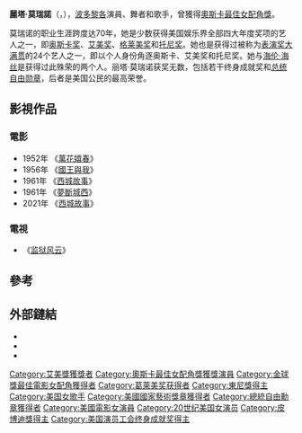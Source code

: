 {{Infobox entertainer
|type = 女演員
|image= Rita Moreno face.jpg
|birth_name = Rosita Dolores Alverío
|birth_date = {{birth date and age|1931|12|11}}<br/>[[波多黎各|波多黎各]][[烏馬考|烏馬考]]
|spouse = Leonard Gordon，1965年结婚，2010年逝世
|children = Fernanda Gordon
|academyawards = '''[[奧斯卡最佳女配角獎|最佳女配角]]'''<br>1961年 《[[夢斷城西|夢斷城西]]》
|goldenglobeawards = '''[[金球獎最佳電影女配角|最佳電影女配角]]'''<br>1961年 《[[夢斷城西|夢斷城西]]》
|emmyawards = '''最佳個人演出'''<br>1977年 《The Muppet Show》<br>'''戲劇類最佳女客串演員'''<br>1978年 《The Rockford Files》
|tonyawards = '''最佳舞台劇女配角'''<br>1975年 《The Ritz》
|sagawards = '''終身成就獎'''<br>2013年
|grammyawards = '''最佳兒童專輯'''<br>1972年 《The Electric Company》
|姓名=}}

'''麗塔·莫瑞諾'''（{{lang-en|'''Rita Moreno'''}}，{{bd|1931年|12月11日|catIdx=Alverío}}），[[波多黎各|波多黎各]]演員、舞者和歌手，曾獲得[[奧斯卡最佳女配角獎|奧斯卡最佳女配角獎]]。

莫瑞诺的职业生涯跨度达70年，她是少数获得美国娱乐界全部四大年度奖项的艺人之一，即[[奥斯卡奖|奥斯卡奖]]、[[艾美奖|艾美奖]]、[[格莱美奖|格莱美奖]]和[[托尼奖|托尼奖]]。她也是获得过被称为[[表演奖大满贯|表演奖大满贯]]的24个艺人之一，即以个人身份角逐奥斯卡、艾美奖和托尼奖。她与[[海伦·海丝|海伦·海丝]]是获得过此殊荣的两个人。丽塔·莫瑞诺获奖无数，包括若干终身成就奖和[[总统自由勋章|总统自由勋章]]，后者是美国公民的最高荣誉。

==影視作品==
===電影===
*1952年 《[[萬花嬉春|萬花嬉春]]》
*1956年 《[[國王與我_(1956年電影)|國王與我]]》
*1961年 《[[西城故事_(1961年電影)|西城故事]]》
*1961年 《[[夢斷城西|夢斷城西]]》
*2021年 《[[西城故事_(2021年電影)|西城故事]]》
===電視===
*《[[监狱风云_(美国电视剧)|监狱风云]]》

==參考==
{{reflist}}

==外部鏈結==
{{wikiquote}}
{{Commons category}}
* {{IBDB name}}
* {{iobdb name|5201}}
* {{IMDb name|1549}}

{{奥斯卡最佳女配角奖}}
{{金球獎最佳電影女配角}}
{{美国演员工会终身成就奖}}
{{演艺圈大满贯获得者}}
{{黄金时段艾美奖剧情类最佳女客串演员}}
{{21世纪10年代肯尼迪中心荣誉奖}}
{{表演奖大满贯}}
{{Authority control}}
{{DEFAULTSORT:Moreno, Rita}}
[[Category:艾美獎獲獎者|Category:艾美獎獲獎者]]
[[Category:奧斯卡最佳女配角獎獲獎演員|Category:奧斯卡最佳女配角獎獲獎演員]]
[[Category:金球獎最佳電影女配角獲得者|Category:金球獎最佳電影女配角獲得者]]
[[Category:葛莱美奖获得者|Category:葛莱美奖获得者]]
[[Category:東尼獎得主|Category:東尼獎得主]]
[[Category:美国女歌手|Category:美国女歌手]]
[[Category:美國國家藝術獎章獲得者|Category:美國國家藝術獎章獲得者]]
[[Category:總統自由勳章獲得者|Category:總統自由勳章獲得者]]
[[Category:美國電影女演員|Category:美國電影女演員]]
[[Category:20世纪美国女演员|Category:20世纪美国女演员]]
[[Category:皮博迪獎得主|Category:皮博迪獎得主]]
[[Category:美国演员工会终身成就奖得主|Category:美国演员工会终身成就奖得主]]